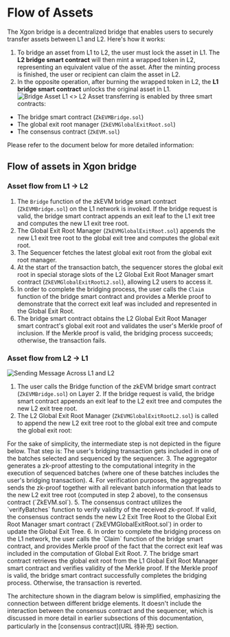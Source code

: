 # Flow of Assets
The Xgon bridge is a decentralized bridge that enables users to securely transfer assets between L1 and L2. Here's how it works:
1. To bridge an asset from L1 to L2, the user must lock the asset in L1. The **L2 bridge smart contract** will then mint a wrapped token in L2, representing an equivalent value of the asset. After the minting process is finished, the user or recipient can claim the asset in L2.
2. In the opposite operation, after burning the wrapped token in L2, the **L1 bridge smart contract** unlocks the original asset in L1.
![Bridge Asset L1 <> L2](./img/bridge-asset-l1-l2.png)
Asset transferring is enabled by three smart contracts: 
- The bridge smart contract (`ZkEVMBridge.sol`)
- The global exit root manager (`ZkEVMGlobalExitRoot.sol`)
- The consensus contract (`ZkEVM.sol`)

Please refer to the document below for more detailed information: 
<Card mainTitle="Smart Contracts" subTitle='待确认' link="URL待确认"/>

## Flow of assets in Xgon bridge
### Asset flow from L1 → L2
1. The `Bridge` function of the zkEVM bridge smart contract (`ZkEVMBridge.sol`) on the L1 network is invoked. If the bridge request is valid, the bridge smart contract appends an exit leaf to the L1 exit tree and computes the new L1 exit tree root.
2. The Global Exit Root Manager (`ZkEVMGlobalExitRoot.sol`) appends the new L1 exit tree root to the global exit tree and computes the global exit root.
3. The Sequencer fetches the latest global exit root from the global exit root manager.
4. At the start of the transaction batch, the sequencer stores the global exit root in special storage slots of the L2 Global Exit Root Manager smart contract (`ZkEVMGlobalExitRootL2.sol`), allowing L2 users to access it.
5. In order to complete the bridging process, the user calls the `Claim` function of the bridge smart contract and provides a Merkle proof to demonstrate that the correct exit leaf was included and represented in the Global Exit Root.
6. The bridge smart contract obtains the L2 Global Exit Root Manager smart contract's global exit root and validates the user's Merkle proof of inclusion. If the Merkle proof is valid, the bridging process succeeds; otherwise, the transaction fails.

### Asset flow from L2 → L1
![Sending Message Across L1 and L2](./img/sending-message-across-l1-l2.png)
1. The user calls the Bridge function of the zkEVM bridge smart contract (`ZkEVMBridge.sol`) on Layer 2. If the bridge request is valid, the bridge smart contract appends an exit leaf to the L2 exit tree and computes the new L2 exit tree root.
2. The L2 Global Exit Root Manager (`ZkEVMGlobalExitRootL2.sol`) is called to append the new L2 exit tree root to the global exit tree and compute the global exit root:
<Tip title="Note" >
For the sake of simplicity, the intermediate step is not depicted in the figure below. That step is: The user's bridging transaction gets included in one of the batches selected and sequenced by the sequencer.
</Tip>
3. The aggregator generates a zk-proof attesting to the computational integrity in the execution of sequenced batches (where one of these batches includes the user's bridging transaction).
4. For verification purposes, the aggregator sends the zk-proof together with all relevant batch information that leads to the new L2 exit tree root (computed in step 2 above), to the consensus contract (`ZkEVM.sol`).
5. The consensus contract utilizes the `verifyBatches` function to verify validity of the received zk-proof. If valid, the consensus contract sends the new L2 Exit Tree Root to the Global Exit Root Manager smart contract (`ZkEVMGlobalExitRoot.sol`) in order to update the Global Exit Tree.
6. In order to complete the bridging process on the L1 network, the user calls the `Claim` function of the bridge smart contract, and provides Merkle proof of the fact that the correct exit leaf was included in the computation of Global Exit Root.
7. The bridge smart contract retrieves the global exit root from the L1 Global Exit Root Manager smart contract and verifies validity of the Merkle proof. If the Merkle proof is valid, the bridge smart contract successfully completes the bridging process. Otherwise, the transaction is reverted.

<Tip title="Note" >The architecture shown in the diagram below is simplified, emphasizing the connection between different bridge elements. 
It doesn't include the interaction between the consensus contract and the sequencer, which is discussed in more detail in earlier subsections of this documentation, particularly in the [consensus contract](URL 待补充) section.</Tip>